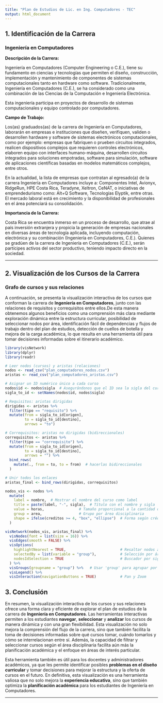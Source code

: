 ```yaml
---
title: "Plan de Estudios de Lic. en Ing. Computadores - TEC"
output: html_document
---
```


## 1. Identificación de la Carrera

### Ingeniería en Computadores

**Descripción de la Carrera:**

Ingeniería en Computadores (Computer Engineering o C.E.), tiene su fundamento en ciencias y tecnologías que permiten el diseño, construcción, implementación y mantenimiento de componentes de sistemas computacionales tanto en hardware como software. Tradicionalmente, Ingeniería en Computadores (C.E.), se ha considerado como una combinación de las Ciencias de la Computación e Ingeniería Electrónica.

Esta ingeniería participa en proyectos de desarrollo de sistemas computacionales y equipo controlado por computadores.

**Campo de Trabajo:**

Los(as) graduados(as) de la carrera de Ingeniería en Computadores, laborarán en empresas e instituciones que diseñen, verifiquen, validen o desarrollen hardware y software de sistemas electrónicos computacionales, como por ejemplo: empresas que fabriquen o prueben circuitos integrados, realicen dispositivos complejos que requieren controles electrónicos, elaboren equipo con interfaces humano-máquina, desarrollen circuitos integrados para soluciones empotradas, software para simulación, software de aplicaciones científicas basadas en modelos matemáticos complejos, entre otros.

En la actualidad, la lista de empresas que contratan al egresado(a) de la carrera Ingeniería en Computadores incluye a: Componentes Intel, Avionyx, RidgeRun, HPE Costa Rica, Teradyne, Xeltron, CeNAT, o iniciativas de emprendedurismo como: Alt+Q Software, Tecnologías Elyptik, entre otras. El mercado laboral está en crecimiento y la disponibilidad de profesionales en el área potenciará su consolidación.

**Importancia de la Carrera:**

Costa Rica se encuentra inmerso en un proceso de desarrollo, que atrae al país inversión extranjera y propicia la generación de empresas nacionales en diversas áreas de tecnología aplicada, incluyendo computación, electrónica y su combinación (Ingeniería en Computadores, C.E.). Quienes se gradúen de la carrera de Ingeniería en Computadores (C.E.), serán partícipes activos del sector productivo, teniendo impacto directo en la sociedad.

------------------------------------------------------------------------

## 2. Visualización de los Cursos de la Carrera

### Grafo de cursos y sus relaciones

A continuación, se presenta la visualización interactiva de los cursos que conforman la carrera de **Ingeniería en Computadores**, junto con las relaciones de requisitos y correquisitos entre ellos.De esta manera obtenemos algunos beneficios como una comprensión más clara mediante exploración dinámica entre la estructura curricular, posibilidad de seleccionar nodos por área, identificación fácil de dependencias y flujos de trabajo dentro del plan de estudios, detección de cuellos de botella y mejora de la carga académica, lo que resulta en una herramienta útil para tomar decisiones informadas sobre el itinerario académico.

```r
library(visNetwork)
library(dplyr)
library(readr)
```


```r
# Leer nodos (cursos) y aristas (relaciones)
nodos <- read_csv("plan_computadores_nodos.csv")
aristas <- read_csv("plan_computadores_aristas.csv")

# Asignar un ID numérico único a cada curso
nodos$id <- nodos$sigla  # Asegurándonos que el ID sea la sigla del curso
sigla_to_id <- setNames(nodos$id, nodos$sigla)

```


```r
# Requisitos: aristas dirigidas
dirigidas <- aristas %>%
  filter(tipo == "requisito") %>%
  mutate(from = sigla_to_id[origen],
         to = sigla_to_id[destino],
         arrows = "to")

# Correquisitos: aristas no dirigidas (bidireccionales)
correquisitos <- aristas %>%
  filter(tipo == "correquisito") %>%
  mutate(from = sigla_to_id[origen],
         to = sigla_to_id[destino],
         arrows = "") %>%
  bind_rows(
    mutate(., from = to, to = from)  # hacerlas bidireccionales
  )

# Unir todos los enlaces
aristas_final <- bind_rows(dirigidas, correquisitos)

```


```r
nodos_vis <- nodos %>%
  mutate(
    label = nombre,  # Mostrar el nombre del curso como label
    title = paste(label, "-", sigla),  # Título con el nombre y sigla
    value = horas,                # Tamaño proporcional a la cantidad de horas
    group = area,                 # Grupo por área disciplinaria
    shape = ifelse(creditos >= 4, "box", "ellipse")  # Forma según créditos
  )

```

```r
visNetwork(nodos_vis, aristas_final) %>%
  visNodes(font = list(size = 16)) %>%
  visEdges(smooth = FALSE) %>%
  visOptions(
    highlightNearest = TRUE,                         # Resaltar nodos adyacentes
    selectedBy = list(variable = "group"),           # Selección por área (group)
    nodesIdSelection = TRUE                          # Buscador por sigla
  ) %>%
  visGroups(groupname = "group") %>%   # Usar 'group' para agrupar por área
  visLegend() %>%  
  visInteraction(navigationButtons = TRUE)           # Pan y Zoom


```

## 3. Conclusión
En resumen, la visualización interactiva de los cursos y sus relaciones ofrece una forma clara y eficiente de explorar el plan de estudios de la carrera de **Ingeniería en Computadores**. Las herramientas interactivas permiten a los estudiantes **navegar**, **seleccionar** y **analizar** los cursos de manera dinámica y con una gran flexibilidad. Esta visualización no solo mejora la comprensión del flujo de la carrera, sino que también facilita la toma de decisiones informadas sobre qué cursos tomar, cuándo tomarlos y cómo se interrelacionan entre sí. Además, la capacidad de filtrar y seleccionar cursos según el área disciplinaria facilita aún más la planificación académica y el enfoque en áreas de interés particular.

Esta herramienta también es útil para los docentes y administradores académicos, ya que les permite identificar posibles **problemas en el diseño curricular** y tomar decisiones para mejorar la estructura y la oferta de cursos en el futuro. En definitiva, esta visualización es una herramienta valiosa que no solo mejora la **experiencia educativa**, sino que también optimiza la **planificación académica** para los estudiantes de Ingeniería en Computadores.

------------------------------------------------------------------------
